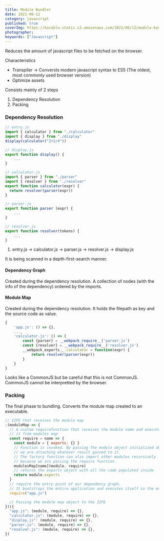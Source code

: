 ```yaml
---
title: Module Bundler
date: 2021-06-12
category: javascript
published: true
coverImg: https://kocoblo-static.s3.amazonaws.com/2021/06/12/module-bundler/cover-img.jpg
photographer:
keywords: ["Javascript"]
---
```


Reduces the amount of javascript files to be fetched on the browser.

Characteristics

- Transpiler
  -> Conversts modern javascript syntax to ES5 (The oldest, most commonly used browser version)
- Optimize assets

Consists mainly of 2 steps

1. Dependency Resolution
2. Packing

### Dependency Resolution

```js
// entry.js
import { calculator } from "./calculator"
import { display } from "./display"
display(calculator("2+2/4"))
```

```js
// display.js
export function display() {
    ...
}
```

```js
// calculator.js
import { parser } from "./parser"
import { resolver } from "./resolver"
export function calculator(expr) {
  return resolver(parser(expr))
}
```

```js
// parser.js
export function parser (expr) {
    ...
}
```

```js
// resolver.js
export function resolver(tokens) {
    ...
}
```

1. entry.js -> calculator.js -> parser.js -> resolver.js -> display.js

It is being scanned in a depth-first-search manner.

#### Dependency Graph

Created during the dependency resolution. A collection of nodes (with the info of the dependency) ordered by the imports.

#### Module Map

Created during the dependency resolution. It holds the filepath as key and the source code as value.

```js
{
    'app.js': () => {},
    ...,
    'calculator.js': () => {
        const {parser} = __webpack_require__('parser.js')
        const {resolver} = __webpack_require__('resolver.js')
        __webpack_exports__.calculator = function(expr) {
            return resolver(parser(expr))
        }
    }
}
```

Looks like a CommonJS but be careful that this is not CommonJS.
CommonJS cannot be interpretted by the browser.

### Packing

The final phase to bundling.
Converts the module map created to an executable.

```js
// IIFE that receives the module map
;(moduleMap => {
  // A custom requirefunction that receives the module name and execute
  // it from modules map
  const require = name => {
    const module = { exports: {} }
    // Function is invoked. By passing the module object initialized above,
    // we are attaching whatever result gained to it.
    // The factory function can also import other modules recursively
    // because we are passing the require function
    modulesMap[name](module, require)
    // returns the exports object with all the code populated inside
    return module.exports
  }
  // require the entry point of our dependency graph.
  // It bootstraps the entire application and executes itself in the end.
  require("app.js")

  // Passing the module map object to the IIFE
})({
  "app.js": (module, require) => {},
  "calculator.js": (module, require) => {},
  "display.js": (module, require) => {},
  "parser.js": (module, require) => {},
  "resolver.js": (module, require) => {},
})
```
